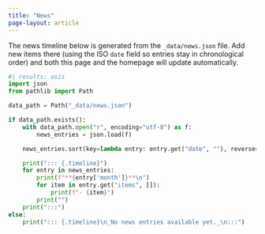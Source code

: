 ```yaml
---
title: "News"
page-layout: article
---
```


The news timeline below is generated from the `_data/news.json` file. Add new items there (using the ISO `date` field so entries stay in chronological order) and both this page and the homepage will update automatically.

```python
#| results: asis
import json
from pathlib import Path

data_path = Path("_data/news.json")

if data_path.exists():
    with data_path.open("r", encoding="utf-8") as f:
        news_entries = json.load(f)

    news_entries.sort(key=lambda entry: entry.get("date", ""), reverse=True)

    print("::: {.timeline}")
    for entry in news_entries:
        print(f"**{entry['month']}**\n")
        for item in entry.get("items", []):
            print(f"- {item}")
        print("")
    print(":::")
else:
    print("::: {.timeline}\n_No news entries available yet._\n:::")
```
